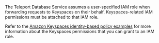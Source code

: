 The Teleport Database Service assumes a user-specified IAM role when forwarding
requests to Keyspaces on their behalf.
Keyspaces-related IAM permissions must be attached to that IAM role.

Refer to the
[Amazon Keyspaces identity-based policy examples](https://docs.aws.amazon.com/keyspaces/latest/devguide/security_iam_id-based-policy-examples.html)
for more information about the Keyspaces permissions that you can grant to an
IAM role.
